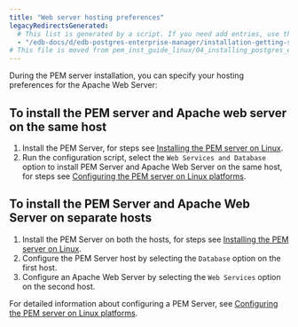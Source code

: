 ```yaml
---
title: "Web server hosting preferences"
legacyRedirectsGenerated:
  # This list is generated by a script. If you need add entries, use the `legacyRedirects` key.
  - "/edb-docs/d/edb-postgres-enterprise-manager/installation-getting-started/linux-installation-guide/8.0/installing_pem_server_and_apache_web_server_preferences.html"
# This file is moved from pem_inst_guide_linux/04_installing_postgres_enterprise_manager
---
```


During the PEM server installation, you can specify your hosting preferences for the Apache Web Server:

## To install the PEM server and Apache web server on the same host

1.  Install the PEM Server, for steps see [Installing the PEM server on Linux](03_installing_pem_server_using_edb_repository).
2.  Run the configuration script, select the `Web Services and Database` option to install PEM Server and Apache Web Server on the same host, for steps see [Configuring the PEM server on Linux platforms](05_configuring_the_pem_server_on_linux/#configuring_the_pem_server_on_linux).

##  To install the PEM Server and Apache Web Server on separate hosts

1.  Install the PEM Server on both the hosts, for steps see [Installing the PEM server on Linux](03_installing_pem_server_using_edb_repository).
2.  Configure the PEM Server host by selecting the `Database` option on the first host. 
3.  Configure an Apache Web Server by selecting the `Web Services` option on the second host.

For detailed information about configuring a PEM Server, see [Configuring the PEM server on Linux platforms](05_configuring_the_pem_server_on_linux/#configuring_the_pem_server_on_linux).

